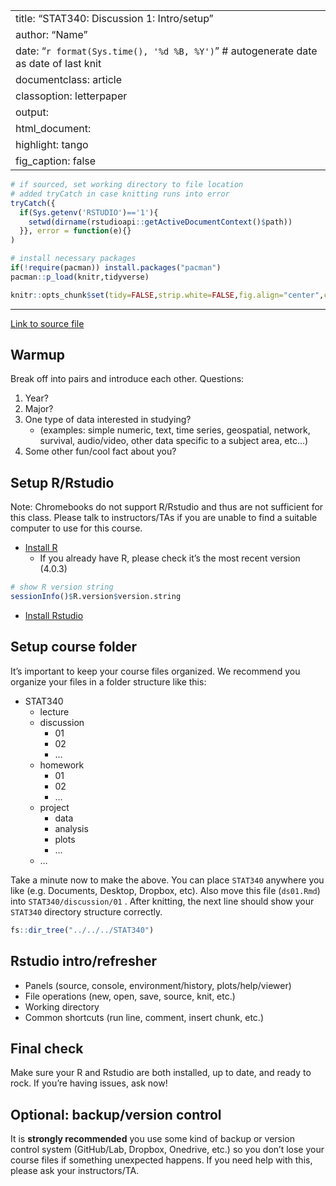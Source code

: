 
---
title:  "STAT340: Discussion 1: Intro/setup"
author: "Name"
date:   "`r format(Sys.time(), '%d %B, %Y')`" # autogenerate date as date of last knit
documentclass: article
classoption: letterpaper
output:
  html_document:
    highlight: tango
    fig_caption: false
---

```r
# if sourced, set working directory to file location
# added tryCatch in case knitting runs into error
tryCatch({
  if(Sys.getenv('RSTUDIO')=='1'){
    setwd(dirname(rstudioapi::getActiveDocumentContext()$path))
  }}, error = function(e){}
)

# install necessary packages
if(!require(pacman)) install.packages("pacman")
pacman::p_load(knitr,tidyverse)

knitr::opts_chunk$set(tidy=FALSE,strip.white=FALSE,fig.align="center",comment=" #")
```

---

[Link to source file](ds01.Rmd)

## Warmup

Break off into pairs and introduce each other. Questions:

1. Year?
1. Major?
1. One type of data interested in studying?
   - (examples: simple numeric, text, time series, geospatial, network, survival, audio/video, other data specific to a subject area, etc...)
1. Some other fun/cool fact about you?

## Setup R/Rstudio

Note: Chromebooks do not support R/Rstudio and thus are not sufficient for this class. Please talk to instructors/TAs if you are unable to find a suitable computer to use for this course.

- [Install R](https://cloud.r-project.org/)
   - If you already have R, please check it's the most recent version (4.0.3)

```r
# show R version string
sessionInfo()$R.version$version.string
```

- [Install Rstudio](https://rstudio.com/products/rstudio/download/#download)

## Setup course folder

It's important to keep your course files organized. We recommend you organize your files in a folder structure like this:

 - STAT340
   - lecture
   - discussion
     - 01
     - 02
     - ...
   - homework
     - 01
     - 02
     - ...
   - project
     - data
     - analysis
     - plots
     - ...
   - ...

Take a minute now to make the above. You can place `STAT340` anywhere you like (e.g. Documents, Desktop, Dropbox, etc). Also move this file (`ds01.Rmd`) into `STAT340/discussion/01` . After knitting, the next line should show your `STAT340` directory structure correctly.

```r
fs::dir_tree("../../../STAT340")
```

## Rstudio intro/refresher

 - Panels (source, console, environment/history, plots/help/viewer)
 - File operations (new, open, save, source, knit, etc.)
 - Working directory
 - Common shortcuts (run line, comment, insert chunk, etc.)

## Final check

Make sure your R and Rstudio are both installed, up to date, and ready to rock. If you're having issues, ask now!

## Optional: backup/version control

It is **strongly recommended** you use some kind of backup or version control system (GitHub/Lab, Dropbox, Onedrive, etc.) so you don't lose your course files if something unexpected happens. If you need help with this, please ask your instructors/TA.